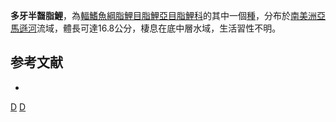{{Speciesbox 
| taxon = Hemibrycon polyodon
| status = NE
| status_system = IUCN3.1
| authority =  [[Günther|Günther]], 1864
| synonyms = *''Tetragonopterus polyodon''<br /><small>Günther, 1864</small>
*''Hemibrycon polydon''<br /><small>Günther, 1864</small>
*''Hemibrycon coxeyi''<br /><small>Fowler, 1943</small>
*''Hemibrycon pautensis''<br /><small>Román-Valencia, Ruiz C. & Barriga, 2006</small>
}}
'''多牙半齧脂鯉'''，為[[輻鰭魚綱|輻鰭魚綱]][[脂鯉目|脂鯉目]][[脂鯉亞目|脂鯉亞目]][[脂鯉科|脂鯉科]]的其中一個[[種|種]]，分布於[[南美洲|南美洲]][[亞馬遜河|亞馬遜河]]流域，體長可達16.8公分，棲息在底中層水域，生活習性不明。

==参考文献==
{{refbegin}}
*{{FishBase_species|genus=Hemibrycon|species=polyodon|year=2014|month=1}}
{{refend}}

{{Taxonbar|from=Q5507096}}

[[Category:半齧脂鯉屬|D]]
[[Category:1864年描述的鱼类|D]]


{{魚類小作品}}